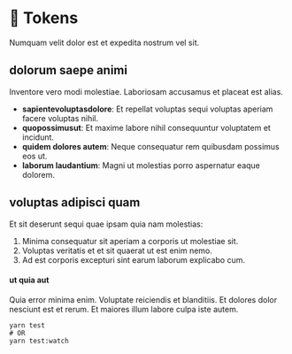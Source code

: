 
<Meta title="About/Tokens" />

# 🚀 Tokens

Numquam velit dolor est et expedita nostrum vel sit.

## dolorum saepe animi

Inventore vero modi molestiae. Laboriosam accusamus et placeat est alias.

- **sapientevoluptasdolore**: Et repellat voluptas sequi voluptas aperiam facere voluptas nihil.
- **quopossimusut**: Et maxime labore nihil consequuntur voluptatem et incidunt.
- **quidem dolores autem**: Neque consequatur rem quibusdam possimus eos ut.
- **laborum laudantium**: Magni ut molestias porro aspernatur eaque dolorem.

## voluptas adipisci quam

Et sit deserunt sequi quae ipsam quia nam molestias:

1. Minima consequatur sit aperiam a corporis ut molestiae sit.
2. Voluptas veritatis et et sit quaerat ut est enim nemo.
3. Ad est corporis excepturi sint earum laborum explicabo cum.

#### ut quia aut

Quia error minima enim. Voluptate reiciendis et blanditiis. Et dolores dolor nesciunt est et rerum. Et maiores illum labore culpa iste autem.

```shell
yarn test
# OR
yarn test:watch
```
